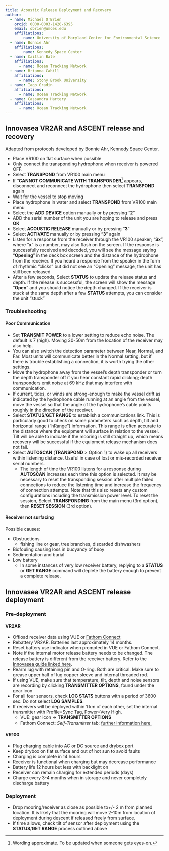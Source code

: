 ```yaml
---
title: Acoustic Release Deployment and Recovery
author:
  - name: Michael O'Brien
    orcid: 0000-0003-1420-6395
    email: obrien@umces.edu
    affiliations:
        name: University of Maryland Center for Environmental Science
  - name: Bonnie Ahr
    affiliations:
        name: Kennedy Space Center
  - name: Caitlin Bate
    affiliations:
      - name: Ocean Tracking Network
  - name: Brianna Cahill
    affiliations:
      - name: Stony Brook University
  - name: Iago Gradin
    affiliations:
      - name: Ocean Tracking Network
  - name: Cassandra Hartery
    affiliations:
      - name: Ocean Tracking Network
---
```

## Innovasea VR2AR and ASCENT release and recovery

::: {.callout-note collapse="true"}
Adapted from protocols developed by Bonnie Ahr, Kennedy Space Center.
:::

  - Place VR100 on flat surface when possible
  - Only connect the transponding hydrophone when receiver is powered OFF.
  - Select **TRANSPOND** from VR100 main menu
  - If "**CANNOT COMMUNICATE WITH TRANSPONDER**[^1] appears, disconnect and reconnect the hydrophone then select **TRANSPOND** again
  - Wait for the vessel to stop moving
  - Place hydrophone in water and select **TRANSPOND** from VR100 main menu
  - Select the **ADD DEVICE** option manually or by pressing "**2**"
  - ADD the serial number of the unit you are hoping to release and press **OK**
  - Select **ACOUSTIC RELEASE** manually or by pressing "**3**"
  - Select **ACTIVATE** manually or by pressing "**3**" again
  - Listen for a response from the receiver through the VR100 speaker; "**Sx**", where "**x**" is a number, may also flash on the screen. If the response is successfully received and decoded, you will see the message saying "**Opening**" in the deck box screen and the distance of the hydrophone from the receiver. If you heard a response from the speaker in the form of rhythmic "clicks" but did not see an "Opening" message, the unit has still been released
  - After a few seconds, Select **STATUS** to update the release status and depth. If the release is successful, the screen will show the message "**Open**" and you should notice the depth changed. If the receiver is stuck at the same depth after a few **STATUS** attempts, you can consider the unit "stuck"

[^1]: Wording approximate. To be updated when someone gets eyes-on.


### Troubleshooting

#### Poor Communication
  - Set **TRANSMIT POWER** to a lower setting to reduce echo noise. The default is 7 (high). Moving 30-50m from the location of the receiver may also help.
  - You can also switch the detection parameter between Near, Normal, and Far. Most units will communicate better in the Normal setting, but if there is trouble establishing a connection, it is worth trying the other settings.
  - Move the hydrophone away from the vessel’s depth transponder or turn the depth transponder off if you hear constant rapid clicking; depth transponders emit noise at 69 kHz that may interfere with communication. 
  - If current, tides, or winds are strong-enough to make the vessel drift as indicated by the hydrophone cable running at an angle from the vessel, move the vessel so that the angle of the hydrophone’s cable points roughly in the direction of the receiver.
  - Select **STATUS**/**GET RANGE** to establish a communications link. This is particularly good to check on some parameters such as depth, tilt and horizontal range ("hRange") information. This range is often accurate to the distance where the equipment will surface in relation to the vessel. Tilt will be able to indicate if the mooring is still straight up, which means recovery will be successful if the equipment release mechanism does not fail.
  - Select **AUTOSCAN** (**TRANSPOND** > Option 1) to wake up all receivers within listening distance. Useful in case of lost or mis-recorded receiver serial numbers.
    - The length of time the VR100 listens for a response during **AUTOSCAN** increases each time this option is selected. It may be necessary to reset the transponding session after multiple failed connections to reduce the listening time and increase the frequency of connection attempts. Note that this also resets any custom configurations including the transmission power level. To reset the session, Select **TRANSPONDING** from the main menu (3rd option), then **RESET SESSION** (3rd option).
    
#### Receiver not surfacing

Possible causes:

  - Obstructions
    - fishing line or gear, tree branches, discarded dishwashers
  - Biofouling causing loss in buoyancy of buoy
  - Sedimentation and burial
  - Low battery
    - In some instances of very low receiver battery, replying to a **STATUS** or **GET RANGE** command will deplete the battery enough to prevent a complete release.


## Innovasea VR2AR and ASCENT release deployment

### Pre-deployment

#### VR2AR

  - Offload receiver data using VUE or [Fathom Connect](fathom_connect.qmd)
  - Rebattery VR2AR. Batteries last approximately 14 months.
  - Reset battery use indicator when prompted in VUE or Fathom Connect.
  - Note if the internal motor release battery needs to be changed. The release battery is different from the receiver battery. Refer to the [Innovasea guide linked here](https://support.fishtracking.innovasea.com/s/article/When-should-I-replace-my-VR2AR-ASCENT-acoustic-release-battery).
  - Rearm lug with retaining pin and O-ring. Both are critical. Make sure to grease upper half of lug copper sleeve and internal threaded rod.
  - If using VUE, make sure that temperature, tilt, depth and noise sensors are recording by clicking **TRANSMITTER OPTIONS**, found under the gear icon
  - For all four sensors, check **LOG STATS** buttons with a period of 3600 sec. Do not select **LOG SAMPLES**.
  - If receivers will be deployed within 1 km of each other, set the internal transmitter with Profile=Sync Tag, Power=Very High.
    - VUE: gear icon -> **TRANSMITTER OPTIONS**
    - Fathom Connect: *Self-Transmitter* tab; [further information here.](#internal-transmitter)

#### VR100

  - Plug charging cable into AC or DC source and drybox port
  - Keep drybox on flat surface and out of hot sun to avoid faults
  - Charging is complete in 14 hours
  - Receiver is functional when charging but may decrease performance
  - Battery life 12 hours but less with backlight on
  - Receiver can remain charging for extended periods (days)
  - Charge every 3-4 months when in storage and never completely discharge battery

### Deployment

  - Drop mooring/receiver as close as possible to+/- 2 m from planned location. It is likely that the mooring will move 2-10m from location of deployment during descent if released freely from surface.
  - If time allows, check tilt of sensor after deployment using the **STATUS**/**GET RANGE** process outlined above
